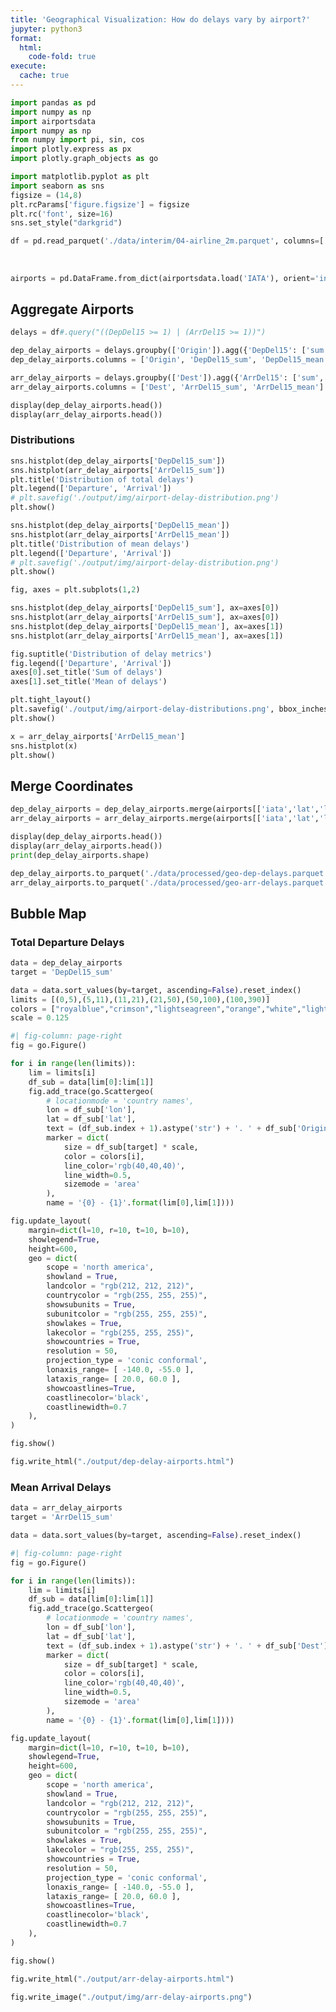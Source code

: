 ```yaml
---
title: 'Geographical Visualization: How do delays vary by airport?'
jupyter: python3
format: 
  html:
    code-fold: true
execute: 
  cache: true
---
```




```python
import pandas as pd
import numpy as np
import airportsdata
import numpy as np
from numpy import pi, sin, cos
import plotly.express as px
import plotly.graph_objects as go

import matplotlib.pyplot as plt
import seaborn as sns
figsize = (14,8)
plt.rcParams['figure.figsize'] = figsize
plt.rc('font', size=16)
sns.set_style("darkgrid")

df = pd.read_parquet('./data/interim/04-airline_2m.parquet', columns=['FlightDate',
                                                                       'Origin','OriginState',
                                                                       'Dest','DestState',
                                                                       'DepDel15','ArrDel15'])
airports = pd.DataFrame.from_dict(airportsdata.load('IATA'), orient='index')
```

## Aggregate Airports

```python
delays = df#.query("((DepDel15 >= 1) | (ArrDel15 >= 1))")

dep_delay_airports = delays.groupby(['Origin']).agg({'DepDel15': ['sum', 'mean']}).reset_index()
dep_delay_airports.columns = ['Origin', 'DepDel15_sum', 'DepDel15_mean']

arr_delay_airports = delays.groupby(['Dest']).agg({'ArrDel15': ['sum', 'mean']}).reset_index()
arr_delay_airports.columns = ['Dest', 'ArrDel15_sum', 'ArrDel15_mean']

display(dep_delay_airports.head())
display(arr_delay_airports.head())
```

### Distributions

```python
sns.histplot(dep_delay_airports['DepDel15_sum'])
sns.histplot(arr_delay_airports['ArrDel15_sum'])
plt.title('Distribution of total delays')
plt.legend(['Departure', 'Arrival'])
# plt.savefig('./output/img/airport-delay-distribution.png')
plt.show()
```

```python
sns.histplot(dep_delay_airports['DepDel15_mean'])
sns.histplot(arr_delay_airports['ArrDel15_mean'])
plt.title('Distribution of mean delays')
plt.legend(['Departure', 'Arrival'])
# plt.savefig('./output/img/airport-delay-distribution.png')
plt.show()
```

```python
fig, axes = plt.subplots(1,2)

sns.histplot(dep_delay_airports['DepDel15_sum'], ax=axes[0])
sns.histplot(arr_delay_airports['ArrDel15_sum'], ax=axes[0])
sns.histplot(dep_delay_airports['DepDel15_mean'], ax=axes[1])
sns.histplot(arr_delay_airports['ArrDel15_mean'], ax=axes[1])

fig.suptitle('Distribution of delay metrics')
fig.legend(['Departure', 'Arrival'])
axes[0].set_title('Sum of delays')
axes[1].set_title('Mean of delays')

plt.tight_layout()
plt.savefig('./output/img/airport-delay-distributions.png', bbox_inches='tight')
plt.show()
```

```python
x = arr_delay_airports['ArrDel15_mean']
sns.histplot(x)
plt.show()
```

## Merge Coordinates

```python
dep_delay_airports = dep_delay_airports.merge(airports[['iata','lat','lon']], left_on='Origin', right_on='iata').drop(columns=['iata'])
arr_delay_airports = arr_delay_airports.merge(airports[['iata','lat','lon']], left_on='Dest', right_on='iata', suffixes=['_origin', '_dest']).drop(columns=['iata'])

display(dep_delay_airports.head())
display(arr_delay_airports.head())
print(dep_delay_airports.shape)
```

```python
dep_delay_airports.to_parquet('./data/processed/geo-dep-delays.parquet')
arr_delay_airports.to_parquet('./data/processed/geo-arr-delays.parquet')
```

## Bubble Map

### Total Departure Delays

```python
data = dep_delay_airports
target = 'DepDel15_sum'

data = data.sort_values(by=target, ascending=False).reset_index()
limits = [(0,5),(5,11),(11,21),(21,50),(50,100),(100,390)]
colors = ["royalblue","crimson","lightseagreen","orange","white","lightgrey"]
scale = 0.125
```

```python
#| fig-column: page-right
fig = go.Figure()

for i in range(len(limits)):
    lim = limits[i]
    df_sub = data[lim[0]:lim[1]]
    fig.add_trace(go.Scattergeo(
        # locationmode = 'country names',
        lon = df_sub['lon'],
        lat = df_sub['lat'],
        text = (df_sub.index + 1).astype('str') + '. ' + df_sub['Origin'] + ' – ' + df_sub[target].astype('str'),
        marker = dict(
            size = df_sub[target] * scale,
            color = colors[i],
            line_color='rgb(40,40,40)',
            line_width=0.5,
            sizemode = 'area'
        ),
        name = '{0} - {1}'.format(lim[0],lim[1])))

fig.update_layout(
    margin=dict(l=10, r=10, t=10, b=10),
    showlegend=True,
    height=600,
    geo = dict(
        scope = 'north america',
        showland = True,
        landcolor = "rgb(212, 212, 212)",
        countrycolor = "rgb(255, 255, 255)",
        showsubunits = True,
        subunitcolor = "rgb(255, 255, 255)",
        showlakes = True,
        lakecolor = "rgb(255, 255, 255)",
        showcountries = True,
        resolution = 50,
        projection_type = 'conic conformal',
        lonaxis_range= [ -140.0, -55.0 ],
        lataxis_range= [ 20.0, 60.0 ],
        showcoastlines=True,
        coastlinecolor='black',
        coastlinewidth=0.7
    ),
)

fig.show()
```

```python
fig.write_html("./output/dep-delay-airports.html")
```

### Mean Arrival Delays

```python
data = arr_delay_airports
target = 'ArrDel15_sum'

data = data.sort_values(by=target, ascending=False).reset_index()
```

```python
#| fig-column: page-right
fig = go.Figure()

for i in range(len(limits)):
    lim = limits[i]
    df_sub = data[lim[0]:lim[1]]
    fig.add_trace(go.Scattergeo(
        # locationmode = 'country names',
        lon = df_sub['lon'],
        lat = df_sub['lat'],
        text = (df_sub.index + 1).astype('str') + '. ' + df_sub['Dest'] + ' – ' + df_sub[target].astype('str'),
        marker = dict(
            size = df_sub[target] * scale,
            color = colors[i],
            line_color='rgb(40,40,40)',
            line_width=0.5,
            sizemode = 'area'
        ),
        name = '{0} - {1}'.format(lim[0],lim[1])))

fig.update_layout(
    margin=dict(l=10, r=10, t=10, b=10),
    showlegend=True,
    height=600,
    geo = dict(
        scope = 'north america',
        showland = True,
        landcolor = "rgb(212, 212, 212)",
        countrycolor = "rgb(255, 255, 255)",
        showsubunits = True,
        subunitcolor = "rgb(255, 255, 255)",
        showlakes = True,
        lakecolor = "rgb(255, 255, 255)",
        showcountries = True,
        resolution = 50,
        projection_type = 'conic conformal',
        lonaxis_range= [ -140.0, -55.0 ],
        lataxis_range= [ 20.0, 60.0 ],
        showcoastlines=True,
        coastlinecolor='black',
        coastlinewidth=0.7
    ),
)

fig.show()
```

```python
fig.write_html("./output/arr-delay-airports.html")
```

```python
fig.write_image("./output/img/arr-delay-airports.png")
```
